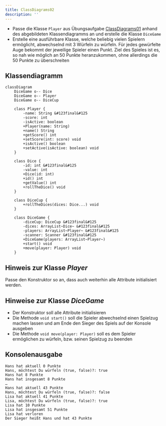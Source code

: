 ```yaml
---
title: ClassDiagrams02
description: ''
---
```



- Passe die Klasse `Player` aus Übungsaufgabe
  [ClassDiagrams01](class-diagrams01) anhand des abgebildeten Klassendiagramms
  an und erstelle die Klasse `DiceGame`
- Erstelle eine ausführbare Klasse, welche beliebig vielen Spielern ermöglicht,
  abwechselnd mit 3 Würfeln zu würfeln. Für jedes gewürfelte Auge bekommt der
  jeweilige Spieler einen Punkt. Ziel des Spieles ist es, so nah wie möglich an
  50 Punkte heranzukommen, ohne allerdings die 50 Punkte zu überschreiten

## Klassendiagramm

```mermaid
classDiagram
    DiceGame o-- Dice
    DiceGame o-- Player
    DiceGame o-- DiceCup

    class Player {
        -name: String &#123final&#125
        -score: int
        -isActive: boolean
        +Player(name: String)
        +name() String
        +getScore() int
        +setScore(int: score) void
        +isActive() boolean
        +setActive(isActive: boolean) void
    }

    class Dice {
        -id: int &#123final&#125
        -value: int
        +Dice(id: int)
        +id() int
        +getValue() int
        +rollTheDice() void
    }

    class DiceCup {
        +rollTheDices(dices: Dice...) void
    }

    class DiceGame {
        -diceCup: DiceCup &#123final&#125
        -dices: ArrayList~Dice~ &#123final&#125
        -players: ArrayList~Player~ &#123final&#125
        -scanner: Scanner &#123final&#125
        +DiceGame(players: ArrayList~Player~)
        +start() void
        +move(player: Player) void
    }
```

## Hinweis zur Klasse _Player_

Passe den Konstruktor so an, dass auch weiterhin alle Attribute initialisiert
werden.

## Hinweise zur Klasse _DiceGame_

- Der Konstruktor soll alle Attribute initialisieren
- Die Methode `void start()` soll die Spieler abwechselnd einen Spielzug machen
  lassen und am Ende den Sieger des Spiels auf der Konsole ausgeben
- Die Methode `void move(player: Player)` soll es dem Spieler ermöglichen zu
  würfeln, bzw. seinen Spielzug zu beenden

## Konsolenausgabe

```console
Hans hat aktuell 0 Punkte
Hans, möchtest Du würfeln (true, false)?: true
Hans hat 8 Punkte
Hans hat insgesamt 8 Punkte
…
Hans hat aktuell 43 Punkte
Hans, möchtest Du würfeln (true, false)?: false
Lisa hat aktuell 41 Punkte
Lisa, möchtest Du würfeln (true, false)?: true
Lisa hat 10 Punkte
Lisa hat insgesamt 51 Punkte
Lisa hat verloren
Der Sieger heißt Hans und hat 43 Punkte
```

<Exercise pullRequest="37" branchSuffix="class-diagrams/02" />
